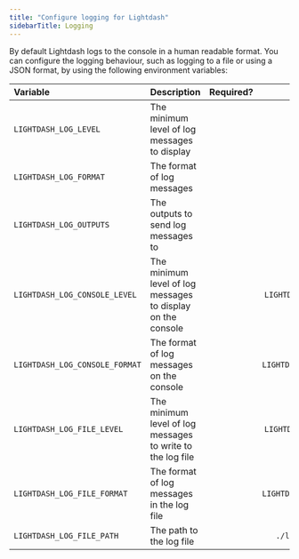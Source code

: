 ```yaml
---
title: "Configure logging for Lightdash"
sidebarTitle: Logging
---
```


By default Lightdash logs to the console in a human readable format. You can configure the logging behaviour, such as logging to a file or using a JSON format, by using the following environment variables:

| Variable                       | Description                                                 | Required? |        Default         |
|:-------------------------------|:------------------------------------------------------------|:---------:|:----------------------:|
| `LIGHTDASH_LOG_LEVEL`          | The minimum level of log messages to display                |           |         `INFO`         |
| `LIGHTDASH_LOG_FORMAT`         | The format of log messages                                  |           |        `pretty`        |
| `LIGHTDASH_LOG_OUTPUTS`        | The outputs to send log messages to                         |           |       `console`        |
| `LIGHTDASH_LOG_CONSOLE_LEVEL`  | The minimum level of log messages to display on the console |           | `LIGHTDASH_LOG_LEVEL`  |
| `LIGHTDASH_LOG_CONSOLE_FORMAT` | The format of log messages on the console                   |           | `LIGHTDASH_LOG_FORMAT` |
| `LIGHTDASH_LOG_FILE_LEVEL`     | The minimum level of log messages to write to the log file  |           | `LIGHTDASH_LOG_LEVEL`  |
| `LIGHTDASH_LOG_FILE_FORMAT`    | The format of log messages in the log file                  |           | `LIGHTDASH_LOG_FORMAT` |
| `LIGHTDASH_LOG_FILE_PATH`      | The path to the log file                                    |           |    `./logs/all.log`    |
